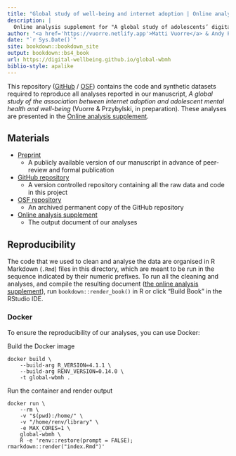```yaml
---
title: "Global study of well-being and internet adoption | Online analysis supplement"
description: |
  Online analysis supplement for "A global study of adolescents’ digital technology adoption and its associations with well-being and mental health" (Vuorre and Przybylski, in prep)
author: "<a href='https://vuorre.netlify.app'>Matti Vuorre</a> & Andy Przybylski"
date: "`r Sys.Date()`"
site: bookdown::bookdown_site
output: bookdown::bs4_book
url: https://digital-wellbeing.github.io/global-wbmh
biblio-style: apalike
---
```


This repository ([GitHub](https://github.com/digital-wellbeing/global-wbmh) / [OSF](https://osf.io/ys7m9/)) contains the code and synthetic datasets required to reproduce all analyses reported in our manuscript, *A global study of the association between internet adoption and adolescent mental health and well-being* (Vuorre & Przybylski, in preparation). These analyses are presented in the [Online analysis supplement](https://digital-wellbeing.github.io/global-wbmh).

## Materials

- [Preprint]()  
  - A publicly available version of our manuscript in advance of peer-review and formal publication
- [GitHub repository](https://github.com/digital-wellbeing/global-wbmh)  
  - A version controlled repository containing all the raw data and code in this project
- [OSF repository](https://osf.io/ys7m9/)  
  - An archived permanent copy of the GitHub repository
- [Online analysis supplement](https://digital-wellbeing.github.io/global-wbmh)
  - The output document of our analyses

## Reproducibility

The code that we used to clean and analyse the data are organised in R Markdown (`.Rmd`) files in this directory, which are meant to be run in the sequence indicated by their numeric prefixes. To run all the cleaning and analyses, and compile the resulting document ([the online analysis supplement](https://digital-wellbeing.github.io/global-wbmh)), run `bookdown::render_book()` in R or click "Build Book" in the RStudio IDE.

### Docker

To ensure the reproducibility of our analyses, you can use Docker:

Build the Docker image
```
docker build \
    --build-arg R_VERSION=4.1.1 \
    --build-arg RENV_VERSION=0.14.0 \
    -t global-wbmh .
```

Run the container and render output
```
docker run \
    --rm \
    -v "$(pwd):/home/" \
    -v "/home/renv/library" \
    -e MAX_CORES=1 \
    global-wbmh \
    R -e 'renv::restore(prompt = FALSE); rmarkdown::render("index.Rmd")'
```



